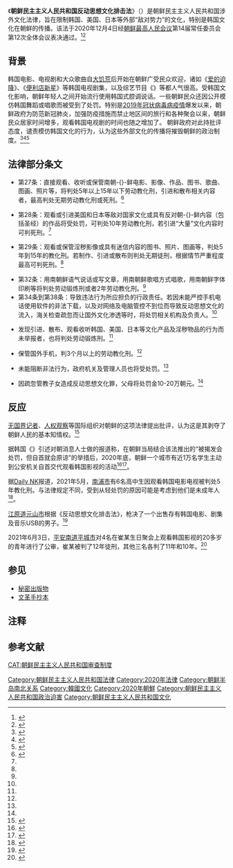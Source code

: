 {{noteTA
|G1=Korea
|G2=Korea Comparison
}}
《'''朝鲜民主主义人民共和国反动思想文化排击法'''》（{{kor|조선민주주의인민공화국 반동사상문화배격법|朝鮮民主主義人民共和國反動思想文化排擊法|名=北}}）是朝鲜民主主义人民共和国涉外文化法律，旨在限制韩国、美国、日本等外部“敌对势力”的文化，特别是韩国文化在朝鲜的传播。该法于2020年12月4日经[[朝鲜最高人民会议|朝鲜最高人民会议]]第14届常任委员会第12次全体会议表决通过。<ref>{{Cite web|url=http://chinese.joins.com/news/articleView.html?idxno=99598|title=朝鲜出台反资本主义思想文化法规加强思想建设|date=2020-12-08|website=中央日报|accessdate=2021-03-31|author=郑墉洙|archive-date=2021-10-31|archive-url=https://web.archive.org/web/20211031045109/http://chinese.joins.com/news/articleView.html?idxno=99598|dead-url=no}}</ref><ref>{{Cite web|url= http://www.rodong.rep.kp/cn/index.php?strPageID=SF01_02_01&newsID=2020-12-05-0001|title= 第十四届最高人民会议常任委员会第十二次全体会议举行|work= 劳动新闻|date= 2020-12-05|access-date= 2021-06-17|archive-date= 2021-10-21|archive-url= https://web.archive.org/web/20211021235741/http://www.rodong.rep.kp/cn/index.php?strPageID=SF01_02_01&newsID=2020-12-05-0001|dead-url= no}}</ref>

==背景==

韩国电影、电视剧和大众歌曲自[[苦难的行军|大饥荒]]后开始在朝鲜广受民众欢迎，诸如《[[爱的迫降|爱的迫降]]》、《[[便利店新星|便利店新星]]》等韩国电视剧集，以及综艺节目《{{link-ko|Mr.Trot|내일은 미스터트롯}}》等都人气很高。受韩国文化影响，朝鲜年轻人之间开始流行使用韩国式腔调说话。一些朝鲜民众还因公开模仿韩国舞蹈或唱歌而被受到了处罚。特别是[[2019冠状病毒病疫情人权|2019年冠状病毒病疫情]]爆发以来，朝鲜政府为防范新冠肺炎，加强防疫措施而禁止地区间的旅行和各种聚会以来，朝鲜民众居家时间增多，观看韩国电视剧的时间也随之增加了。 朝鲜政府对此持批评态度，谴责模仿韩国文化的行为，认为这些外部文化的传播将摧毁朝鲜的政治制度。<ref>{{Cite web|url=https://www.yazhouribao.com/view/20210308083241164|title=欧巴NO！亲爱的NO！朝鲜官媒连日撰文呼吁抵制韩国文化影响|date=2021-03-08|website=亚洲日报|accessdate=2021-03-31|author=王海纳|archive-date=2021-04-06|archive-url=https://web.archive.org/web/20210406144126/https://www.yazhouribao.com/view/20210308083241164|dead-url=no}}</ref><ref>{{Cite web|url=http://china.dailynk.com/chinese/read.php?num=17398&cataId=nk00600|title=朝鲜表示：“不纯宣传物跟社会主义命运息息相关……苏联和东欧垮掉就因此”|date=2021-03-26|website=Daily NK|accessdate=2021-03-31|author=文东熙|archive-date=2021-04-10|archive-url=https://web.archive.org/web/20210410122600/http://china.dailynk.com/chinese/read.php?num=17398&cataId=nk00600|dead-url=no}}</ref><ref>{{Cite web|url=https://www.koreastardaily.com/sc/news/133368|title=北韩新法抵制南韩文化影响：把恋人叫做欧巴「很变态」，看韩剧会被惩罚劳教！|date=2021-01-30|website=韩星网|accessdate=2021-03-31|archive-date=2021-11-25|archive-url=https://web.archive.org/web/20211125220431/https://www.koreastardaily.com/sc/news/133368|dead-url=no}}</ref>

==法律部分条文==
*第27条：直接观看、收听或保管南朝-{}-鲜电影、影像、作品、图书、歌曲、图画、照片等，将判处5年以上15年以下劳动教化刑，引进和散布相关内容者，最高判处无期劳动教化刑或死刑。<ref name=DNK>{{Cite web|url=http://china.dailynk.com/chinese/read.php?num=17311&cataId=nk00600|title=“大量引进或散布南朝鲜视频判死刑”……直接表露对韩敌对心理|date=2021-01-19|website=Daily NK|accessdate=2021-03-31|author=张思琪|archive-date=2021-06-29|archive-url=https://web.archive.org/web/20210629090620/http://china.dailynk.com/chinese/read.php?num=17311&cataId=nk00600|dead-url=no}}</ref>

*第28条：观看或引进美国和日本等敌对国家文化或具有反对朝-{}-鲜内容（包括圣经）的作品将受处罚，可判处10年劳动教化刑，若引进“大量”文化内容时可判死刑。<ref name=DNK/>

*第29条：观看或保管淫秽影像或具有迷信内容的图书、照片、图画等，判处5年到15年的教化刑。若制作、引进或散布则判处无期徒刑，根据情节严重程度最高可判死刑。<ref name=DNK/>

*第32条：用南朝鲜语气说话或写文章{{Notetag|即[[韩国标准语|韩国标准语]]}}，用南朝鲜歌唱方式唱歌，用南朝鲜字体{{Notetag|如[[思源黑体|思源黑体]]、[[思源宋体|思源宋体]]、[[基本体|基本体]]、[[首尔字体|首尔字体]]、[[共享体|共享体]]等}}印刷等将判处劳动锻炼刑或者2年劳动教化刑。<ref name="DNK" />
*第34条到第38条：导致违法行为所应担负的行政责任。若因未能严控手机电话使用软件的非法下载，以及对网络及电脑管控不到位而导致反动思想文化的流入，海关检查疏忽而让国外文化渗透等时，将处罚相关机构及负责人。<ref name="DNK" />

*发现引进、散布、观看收听韩国、美国、日本等文化产品及淫秽物品的行为而未举报者，也将判处劳动锻炼刑。<ref name=DNK/>

*保管国外手机，判3个月以上的劳动教化刑。<ref name=DNK/>

*未能阻断非法行为，政府机关及管理人员也将受处罚。<ref name=DNK/>

*因疏忽管教子女造成反动思想文化罪，父母将处罚金10-20万朝元。<ref name=DNK/>

==反应==

[[无国界记者|无国界记者]]、[[人权观察|人权观察]]等国际组织对朝鲜的这项法律提出批评，认为这是其剥夺了朝鲜人民的基本知情权。<ref>{{Cite web|url=https://www.voakorea.com/korea/korea-social-issues/nk-anti-reactionary-ngo|title=국제 인권단체들 "북한 반동사상문화배격법 실패할 것"|trans-title=国际人权团体称朝鲜《反动思想文化排击法》必将失败|date=2021-01-27|website=VOA Korea|accessdate=2021-03-31|language=ko|archive-date=2021-01-27|archive-url=https://web.archive.org/web/20210127081007/https://www.voakorea.com/korea/korea-social-issues/nk-anti-reactionary-ngo|dead-url=no}}</ref>

据韩国《{{tsl|ko|국민일보|国民日报}}》引述对朝消息人士做的报道称，在朝鲜当局结合该法推出的“被揭发会处罚，但自首就会原谅”的举措后，2020年底，朝鲜一个城市有近1万名学生主动到公安机关自首交代观看韩国影视的活动<ref>{{Cite web|url= https://www.zaobao.com.sg/news/world/story20210430-1143160|title= 朝鲜严禁韩流观看或传播韩剧可判死刑 单单一城市已有1万学生自首承认偷看|work= 联合早报|date= 2021-04-30|author= 姜贵瑛|access-date= 2021-04-30|archive-date= 2021-05-10|archive-url= https://web.archive.org/web/20210510091130/https://www.zaobao.com.sg/news/world/story20210430-1143160|dead-url= no}}</ref><ref>{{Cite web|url= http://m.yazhouribao.com/view/20210429075957647|title= 爱的“迫降”成“迫害”！朝鲜万名学生自首偷看韩剧|work=亚洲经济|date= 2021-04-29}}</ref>。

据[[Daily_NK|Daily NK]]报道，2021年5月，[[南浦市|南浦市]]有6名高中生因观看韩国电影电视被判处5年教化刑。与法律规定不同，受到从轻处罚的原因可能是考虑到他们是未成年人<ref>{{Cite web|url= https://www.dailynk.com/20210514-04/|title= 북한, 南 드라마 시청·유포 혐의 학생 6명 교화형 5년 선고.|trans-title= |work= Daily NK|date= 2021-05-14|access-date= 2021-05-16|archive-date= 2021-06-12|archive-url= https://web.archive.org/web/20210612030905/https://www.dailynk.com/20210514-04/|dead-url= no}}</ref>。

[[江原道_(朝鲜)|江原道]][[元山市|元山市]]根据《反动思想文化排击法》，枪决了一个出售存有韩国电影、剧集及音乐USB的男子。<ref>{{Cite web|url= https://www.hk01.com/%E7%86%B1%E7%88%86%E8%A9%B1%E9%A1%8C/631914/%E6%9C%9D%E9%AE%AE%E7%94%B7%E9%81%95%E6%B3%95%E8%B3%A3%E9%9F%93%E5%8A%87%E9%81%AD%E8%BD%9F12%E6%A7%8D%E5%85%AC%E9%96%8B%E6%A7%8D%E6%96%83-%E5%A6%BB%E5%85%92%E8%A2%AB%E8%BF%AB%E4%BC%81%E6%9C%80%E5%89%8D%E8%A7%80%E7%9C%8B%E5%86%8D%E9%80%81%E5%8B%9E%E6%94%B9|title= 朝鲜男违法卖韩剧遭轰12枪公开枪毙妻儿被迫企最前观看再送劳改|work= 香港01|date= 2021-05-31|access-date= 2021-05-31|archive-date= 2021-07-13|archive-url= https://web.archive.org/web/20210713054531/https://www.hk01.com/%E7%86%B1%E7%88%86%E8%A9%B1%E9%A1%8C/631914/%E6%9C%9D%E9%AE%AE%E7%94%B7%E9%81%95%E6%B3%95%E8%B3%A3%E9%9F%93%E5%8A%87%E9%81%AD%E8%BD%9F12%E6%A7%8D%E5%85%AC%E9%96%8B%E6%A7%8D%E6%96%83-%E5%A6%BB%E5%85%92%E8%A2%AB%E8%BF%AB%E4%BC%81%E6%9C%80%E5%89%8D%E8%A7%80%E7%9C%8B%E5%86%8D%E9%80%81%E5%8B%9E%E6%94%B9|dead-url= no}}</ref>

2021年6月3日，[[平安南道|平安南道]][[平城市|平城市]]对4名在崔某生日聚会上观看韩国影视的20多岁的青年进行了公审，崔某被判了12年徒刑，其他三名各判了11年和10年。<ref>{{Cite web|url= http://china.dailynk.com/chinese/read.php?num=17492&cataId=nk00600|title= 一起观看韩国电视剧《顶楼》的朝鲜青年们被判10-12年劳改|date= 2021-06-14|work= Daily NK|access-date= 2021-06-17|archive-date= 2021-06-29|archive-url= https://web.archive.org/web/20210629023424/http://china.dailynk.com/chinese/read.php?num=17492&cataId=nk00600|dead-url= no}}</ref>

==参见==
* [[秘密出版物|秘密出版物]]
* [[文革手抄本|文革手抄本]]

== 注释 ==
{{Notefoot}}

==参考文献==
{{reflist}}

[[Category:朝鲜民主主义人民共和国法律|Category:朝鲜民主主义人民共和国法律]]
[[Category:2020年法律|Category:2020年法律]]
[[Category:朝鲜半岛南北关系|Category:朝鲜半岛南北关系]]
[[Category:韓國文化|Category:韓國文化]]
[[Category:2020年朝鮮|Category:2020年朝鮮]]
[[CAT:朝鲜民主主义人民共和国审查制度|CAT:朝鲜民主主义人民共和国审查制度]]
[[Category:朝鲜民主主义人民共和国政治迫害|Category:朝鲜民主主义人民共和国政治迫害]]
[[Category:朝鲜民主主义人民共和国文化|Category:朝鲜民主主义人民共和国文化]]